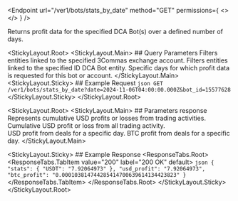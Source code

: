 
<Endpoint
  url="/ver1/bots/stats_by_date"
  method="GET"
  permissions={
    <>
      <Permission title="Permission" description="BOTS_READ" />
      <Permission title="Security" description="SIGNED" />
    </>
  }
/>

Returns profit data for the specified DCA Bot(s) over a defined number of days.

<StickyLayout.Root>
   <StickyLayout.Main>
    ## Query Parameters
    <ApiParam name='account_id' type='integer' id="account_id">
      Filters entities linked to the specified 3Commas exchange account.
    </ApiParam>
    <ApiParam name='bot_id' type='integer' id="bot_id">
      Filters entities linked to the specified ID DCA Bot entity.
    </ApiParam>
    <ApiParam name='date' type='string' id="date" required>
      Specific days for which profit data is requested for this bot or account.
    </ApiParam>
  </StickyLayout.Main>
  <StickyLayout.Sticky>
    ## Example Request
    ```json
    GET /ver1/bots/stats_by_date?date=2024-11-06T04:00:00.000Z&bot_id=15577628
    ```
  </StickyLayout.Sticky>
</StickyLayout.Root>

<StickyLayout.Root>
   <StickyLayout.Main>
      ## Parameters response
      <ApiParam name='profits_in_usd' type='object' id="profits_in_usd">
          Represents cumulative USD profits or losses from trading activities.
          <CollapsibleNestedParams>
            <ApiParam name='USDT' type="string">
                Cumulative USD profit or loss from all trading activity.
            </ApiParam>    
        </CollapsibleNestedParams>
      </ApiParam>
      <ApiParam name='usd_profit' type='string' id="usd_profit">
      USD profit from deals for a specific day.
      </ApiParam>
      <ApiParam name='btc_profit' type='string' id="btc_profit">
      BTC profit from deals for a specific day.
      </ApiParam>
    </StickyLayout.Main>

  <StickyLayout.Sticky>
    ## Example Response
    <ResponseTabs.Root>
      <ResponseTabs.TabItem value="200" label="200 OK" default>
          ```json
          {
              "stats": {
                  "USDT": "7.92064973"
              },
              "usd_profit": "7.92064973",
              "btc_profit": "0.000103814744285414700639614134423823"
          }
          ```
        </ResponseTabs.TabItem>
    </ResponseTabs.Root>
   </StickyLayout.Sticky>
</StickyLayout.Root>